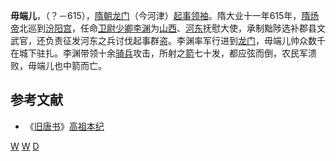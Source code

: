 '''毋端儿'''，（？－615），[[隋朝|隋朝]][[禹门口|龙门]]（今河津）[[隋末民变|起事领袖]]。隋大业十一年615年，[[隋炀帝|隋炀帝]]北巡到[[汾阳宫|汾阳宫]]，任命[[卫尉|卫尉少卿]][[李渊|李渊]]为[[山西|山西]]、[[河东|河东]]抚慰大使，承制黜陟选补郡县文武官，还负责征发河东之兵讨伐起事群盗。李渊率军行进到[[禹门口|龙门]]，毋端儿帅众数千在城下驻扎。李渊带领十余[[骑兵|骑兵]]攻击，所射之[[箭|箭]]七十发，都应弦而倒，农民军溃败，毋端儿也中箭而亡。

==参考文献==
*《[[旧唐书|旧唐书]]》[[s:旧唐书/卷001|高祖本纪]]

[[Category:隋末民变领袖|W]]
[[Category:隋朝非正常死亡人物|W]]
[[Category:毋姓|D]]